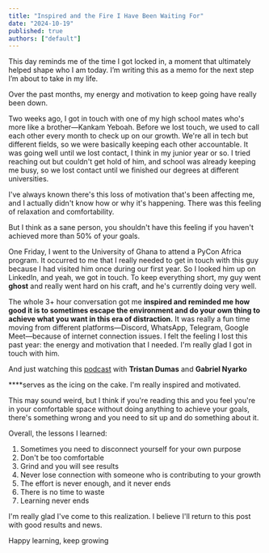 ```yaml
---
title: "Inspired and the Fire I Have Been Waiting For"
date: "2024-10-19"
published: true
authors: ["default"]
---
```


This day reminds me of the time I got locked in, a moment that ultimately helped shape who I am today. I’m writing this as a memo for the next step I’m about to take in my life.

Over the past months, my energy and motivation to keep going have really been down.

Two weeks ago, I got in touch with one of my high school mates who's more like a brother—Kankam Yeboah. Before we lost touch, we used to call each other every month to check up on our growth. We're all in tech but different fields, so we were basically keeping each other accountable. It was going well until we lost contact, I think in my junior year or so. I tried reaching out but couldn't get hold of him, and school was already keeping me busy, so we lost contact until we finished our degrees at different universities.

I've always known there's this loss of motivation that's been affecting me, and I actually didn't know how or why it's happening. There was this feeling of relaxation and comfortability.

But I think as a sane person, you shouldn't have this feeling if you haven't achieved more than 50% of your goals.

One Friday, I went to the University of Ghana to attend a PyCon Africa program. It occurred to me that I really needed to get in touch with this guy because I had visited him once during our first year. So I looked him up on LinkedIn, and yeah, we got in touch. To keep everything short, my guy went **ghost** and really went hard on his craft, and he's currently doing very well.

The whole 3+ hour conversation got me **inspired and reminded me how good it is to sometimes escape the environment and do your own thing to achieve what you want in this era of distraction.** It was really a fun time moving from different platforms—Discord, WhatsApp, Telegram, Google Meet—because of internet connection issues. I felt the feeling I lost this past year: the energy and motivation that I needed. I'm really glad I got in touch with him.

And just watching this [podcast](https://youtu.be/2RqtCHIF6h0?si=I2wNbEyB-BmAnHN9) with **Tristan Dumas** and **Gabriel Nyarko**

****serves as the icing on the cake. I'm really inspired and motivated.

This may sound weird, but I think if you're reading this and you feel you're in your comfortable space without doing anything to achieve your goals, there's something wrong and you need to sit up and do something about it.

Overall, the lessons I learned:

1. Sometimes you need to disconnect yourself for your own purpose
2. Don't be too comfortable
3. Grind and you will see results
4. Never lose connection with someone who is contributing to your growth
5. The effort is never enough, and it never ends
6. There is no time to waste
7. Learning never ends

I'm really glad I've come to this realization. I believe I'll return to this post with good results and news.

Happy learning, keep growing
